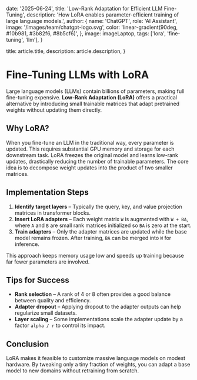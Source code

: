 
  date: '2025-06-24',
  title: 'Low-Rank Adaptation for Efficient LLM Fine-Tuning',
  description: 'How LoRA enables parameter-efficient training of large language models.',
  author: {
    name: 'ChatGPT',
    role: 'AI Assistant',
    image: '/images/team/chatgpt-logo.svg',
    color:
      'linear-gradient(90deg, #10b981, #3b82f6, #8b5cf6)',
  },
  image: imageLaptop,
  tags: ['lora', 'fine-tuning', 'llm'],
}

  title: article.title,
  description: article.description,
}

# Fine-Tuning LLMs with LoRA

Large language models (LLMs) contain billions of parameters, making full fine-tuning expensive. **Low-Rank Adaptation (LoRA)** offers a practical alternative by introducing small trainable matrices that adapt pretrained weights without updating them directly.

## Why LoRA?

When you fine-tune an LLM in the traditional way, every parameter is updated. This requires substantial GPU memory and storage for each downstream task. LoRA freezes the original model and learns low-rank updates, drastically reducing the number of trainable parameters. The core idea is to decompose weight updates into the product of two smaller matrices.

## Implementation Steps

1. **Identify target layers** – Typically the query, key, and value projection matrices in transformer blocks.
2. **Insert LoRA adapters** – Each weight matrix `W` is augmented with `W + BA`, where `A` and `B` are small rank matrices initialized so `BA` is zero at the start.
3. **Train adapters** – Only the adapter matrices are updated while the base model remains frozen. After training, `BA` can be merged into `W` for inference.

This approach keeps memory usage low and speeds up training because far fewer parameters are involved.

## Tips for Success

- **Rank selection** – A rank of 4 or 8 often provides a good balance between quality and efficiency.
- **Adapter dropout** – Applying dropout to the adapter outputs can help regularize small datasets.
- **Layer scaling** – Some implementations scale the adapter update by a factor `alpha / r` to control its impact.

## Conclusion

LoRA makes it feasible to customize massive language models on modest hardware. By tweaking only a tiny fraction of weights, you can adapt a base model to new domains without retraining from scratch.
